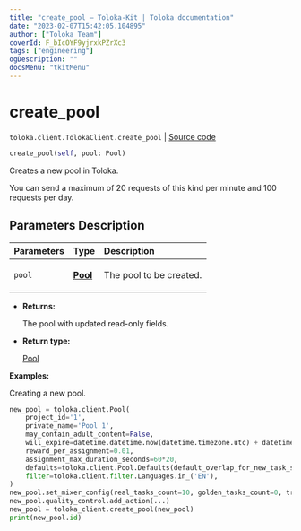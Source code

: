 ```yaml
---
title: "create_pool — Toloka-Kit | Toloka documentation"
date: "2023-02-07T15:42:05.104895"
author: ["Toloka Team"]
coverId: F_bIcOYF9yjrxkPZrXc3
tags: ["engineering"]
ogDescription: ""
docsMenu: "tkitMenu"
---
```


# create_pool
`toloka.client.TolokaClient.create_pool` | [Source code](https://github.com/Toloka/toloka-kit/blob/v1.1.3/src/client/__init__.py#L1473)

```python
create_pool(self, pool: Pool)
```

Creates a new pool in Toloka.

You can send a maximum of 20 requests of this kind per minute and 100 requests per day.

## Parameters Description

| Parameters | Type | Description |
| :----------| :----| :-----------|
`pool`|**[Pool](/docs-new/toloka-kit/reference/toloka.client.pool.Pool)**|<p>The pool to be created.</p>

* **Returns:**

  The pool with updated read-only fields.

* **Return type:**

  [Pool](/docs-new/toloka-kit/reference/toloka.client.pool.Pool)

**Examples:**

Creating a new pool.

```python
new_pool = toloka.client.Pool(
    project_id='1',
    private_name='Pool 1',
    may_contain_adult_content=False,
    will_expire=datetime.datetime.now(datetime.timezone.utc) + datetime.timedelta(days=365),
    reward_per_assignment=0.01,
    assignment_max_duration_seconds=60*20,
    defaults=toloka.client.Pool.Defaults(default_overlap_for_new_task_suites=3),
    filter=toloka.client.filter.Languages.in_('EN'),
)
new_pool.set_mixer_config(real_tasks_count=10, golden_tasks_count=0, training_tasks_count=0)
new_pool.quality_control.add_action(...)
new_pool = toloka_client.create_pool(new_pool)
print(new_pool.id)
```
